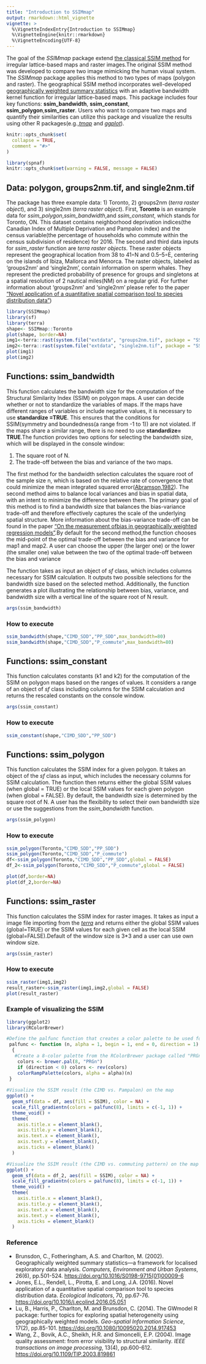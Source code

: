 ```yaml
---
title: "Introduction to SSIMmap"
output: rmarkdown::html_vignette
vignette: >
  %\VignetteIndexEntry{Introduction to SSIMmap}
  %\VignetteEngine{knitr::rmarkdown}
  %\VignetteEncoding{UTF-8}
---
```


The goal of the *SSIMmap* package  extend [the classical SSIM method](https://ieeexplore.ieee.org/stamp/stamp.jsp?arnumber=1284395) for irregular lattice-based maps and raster images.The original SSIM method was developed to compare two image mimicking the human visual system. The *SSIMmap* package applies this method to two types of maps (polygon and raster). The geographical SSIM method incorporates well-developed [geographically weighted summary statistics](https://www.sciencedirect.com/science/article/pii/S0198971501000096?via%3Dihub) with an adaptive bandwidth kernel function for irregular lattice-based maps. This package includes four key functions: **ssim_bandwidth**, **ssim_constant**, **ssim_polygon**,**ssim_raster**. Users who want to compare two maps and quantify their similarities can utilize this package and visualize the results using other R packages(e.g.,[*tmap*](https://cran.r-project.org/web/packages/tmap/index.html) and [*ggplot*](https://cran.r-project.org/web/packages/ggplot2/index.html)).

```r
knitr::opts_chunk$set(
  collapse = TRUE,
  comment = "#>"
)
```
```r
library(spnaf)
knitr::opts_chunk$set(warning = FALSE, message = FALSE) 
```

## Data: polygon, groups2nm.tif, and single2nm.tif

The package has three example data: 1) Toronto, 2) groups2nm (*terra raster object*), and 3) single2nm (*terra raster object*). First, **Toronto** is an example data for *ssim_polygon*,*ssim_bandwidth*,and *ssim_constant*, which stands for Toronto, ON. This dataset contains neighborhood deprivation indices(the Canadian Index of Multiple Deprivation and Pampalon index) and the census variable(the percentage of households who commute within the census subdivision of residence) for 2016. The second and third data inputs for *ssim_raster* function are *terra raster objects*. These raster objects represent the geographical location from 38 to 41◦N and 0.5–5◦E, centering on the islands of Ibiza, Mallorca and Menorca. The raster objects, labeled as 'groups2nm' and 'single2nm',  contain information on sperm whales. They represent the predicted probability of presence for groups and singletons at a spatial resolution of 2 nautical miles(NM) on a regular grid. For further information about 'groups2nm' and 'single2nm' please refer to the paper ["Novel application of a quantitative spatial comparison tool to species distribution data"](https://www.sciencedirect.com/science/article/pii/S1470160X16302990))

```r
library(SSIMmap)
library(sf)
library(terra)
shape<- SSIMmap::Toronto
plot(shape, border=NA)
img1<-terra::rast(system.file("extdata", "groups2nm.tif", package = "SSIMmap"))
img2<-terra::rast(system.file("extdata", "single2nm.tif", package = "SSIMmap"))
plot(img1)
plot(img2)
```

## Functions: ssim_bandwidth

This function calculates the bandwidth size for the computation of the Structural Similarity Index (SSIM) on polygon maps. A user can decide whether or not to standardize the variables of maps. If the maps have different ranges of variables or include negative values, it is necessary to use **standardize =TRUE**. This ensures that the conditions for SSIM(symmetry and boundedness(a range from -1 to 1)) are not violated. If the maps share a similar range, there is no need to use **standardize= TRUE**.The function provides two options for selecting the bandwidth size, which will be displayed in the console window:

1) The square root of N.
2) The trade-off between the bias and variance of the two maps.

The first method for the bandwidth selection calculates the square root of the sample size n, which is based on the relative rate of convergence that could minimize the mean integrated squared error([Abramson,1982](https://www.jstor.org/stable/2240724)). The second method aims to balance local variances and bias in spatial data, with an intent to minimize the difference between them. The primary goal of this method is to find a bandwidth size that balances the bias-variance trade-off and therefore effectively captures the scale of the underlying spatial structure. More information about the bias-variance trade-off can be found in the paper ["On the measurement ofbias in geographically weighted regression models"](https://www.sciencedirect.com/science/article/pii/S2211675320300476).By default for the second method,the function chooses the mid-point of the optimal trade-off between the bias and variance for map1 and map2. A user can choose the upper (the larger one) or the lower (the smaller one) value between the two of the optimal trade-off between the bias and variance

The function takes as input an object of  *sf* class, which includes columns necessary for SSIM calculation. It outputs two possible selections for the bandwidth size based on the selected method. Additionally, the function generates a plot illustrating the relationship between bias, variance, and bandwidth size with a vertical line of the square root of N result.

```r
args(ssim_bandwidth)
```

### How to execute

```r
ssim_bandwidth(shape,"CIMD_SDD","PP_SDD",max_bandwidth=80)
ssim_bandwidth(shape,"CIMD_SDD","P_commute",max_bandwidth=80)

```

## Functions: ssim_constant

This function calculates constants (k1 and k2) for the computation of the SSIM on polygon maps based on the ranges of values. It considers a range of an object of *sf* class including columns for the SSIM calculation and returns the rescaled constants on the console window.

```r
args(ssim_constant)
```

### How to execute

```r
ssim_constant(shape,"CIMD_SDD","PP_SDD")
```

## Functions: ssim_polygon

This function calculates the SSIM index for a given polygon. It takes an object of the *sf* class as input, which includes the necessary columns for SSIM calculation. The function then returns either the global SSIM values (when global = TRUE) or the local SSIM values for each given polygon (when global = FALSE). By default, the bandwidth size is determined by the square root of N. A user has the flexibility to select their own bandwidth size or use the suggestions from the *ssim_bandwidth* function. 

```r
args(ssim_polygon)
```

### How to execute

```r
ssim_polygon(Toronto,"CIMD_SDD","PP_SDD") 
ssim_polygon(Toronto,"CIMD_SDD","P_commute") 
df<-ssim_polygon(Toronto,"CIMD_SDD","PP_SDD",global = FALSE)
df_2<-ssim_polygon(Toronto,"CIMD_SDD","P_commute",global = FALSE) 

plot(df,border=NA)
plot(df_2,border=NA)
```

## Functions: ssim_raster

This function calculates the SSIM index for raster images. It takes as input a image file importing from the [*terra*](https://cran.r-project.org/web/packages/terra/index.html) and returns either the global SSIM values (global=TRUE) or the SSIM values for each given cell as the local SSIM (global=FALSE).Default of the window size is 3\*3 and a user can use own window size.

```r
args(ssim_raster)
```

### How to execute

```r
ssim_raster(img1,img2)
result_raster<-ssim_raster(img1,img2,global = FALSE)
plot(result_raster)
```

### Example of visualizing the SSIM

```r
library(ggplot2)
library(RColorBrewer)

#Define the palfunc function that creates a color palette to be used for the map visualization
 palfunc <- function (n, alpha = 1, begin = 1, end = 0, direction = 1)
  {
   #Create a 8-color palette from the RColorBrewer package called "PRGn (Purple to Green)"
    colors <- brewer.pal(8, "PRGn")
    if (direction < 0) colors <- rev(colors)
    colorRampPalette(colors, alpha = alpha)(n)
 }
 
#Visualize the SSIM result (the CIMD vs. Pampalon) on the map
ggplot() +
  geom_sf(data = df, aes(fill = SSIM), color = NA) +
  scale_fill_gradientn(colors = palfunc(8), limits = c(-1, 1)) +
  theme_void() +
  theme(
    axis.title.x = element_blank(),
    axis.title.y = element_blank(),
    axis.text.x = element_blank(),
    axis.text.y = element_blank(),
    axis.ticks = element_blank()
  )

#Visualize the SSIM result (the CIMD vs. commuting pattern) on the map
ggplot() +
  geom_sf(data = df_2, aes(fill = SSIM), color = NA) +
  scale_fill_gradientn(colors = palfunc(8), limits = c(-1, 1)) +
  theme_void() +
  theme(
    axis.title.x = element_blank(),
    axis.title.y = element_blank(),
    axis.text.x = element_blank(),
    axis.text.y = element_blank(),
    axis.ticks = element_blank()
  )

```

### Reference

-   Brunsdon, C., Fotheringham, A.S. and Charlton, M. (2002). Geographically weighted summary statistics---a framework for localised exploratory data analysis. *Computers, Environment and Urban Systems*, 26(6), pp.501-524. <https://doi.org/10.1016/S0198-9715(01)00009-6>
-   Jones, E.L., Rendell, L., Pirotta, E. and Long, J.A. (2016). Novel application of a quantitative spatial comparison tool to species distribution data. *Ecological Indicators*, 70, pp.67-76. <https://doi.org/10.1016/j.ecolind.2016.05.051>
-   Lu, B., Harris, P., Charlton, M. and Brunsdon, C. (2014). The GWmodel R package: further topics for exploring spatial heterogeneity using geographically weighted models. *Geo-spatial Information Science*, 17(2), pp.85-101. <https://doi.org/10.1080/10095020.2014.917453>
-   Wang, Z., Bovik, A.C., Sheikh, H.R. and Simoncelli, E.P. (2004). Image quality assessment: from error visibility to structural similarity. *IEEE transactions on image processing*, 13(4), pp.600-612. <https://doi.org/10.1109/TIP.2003.819861>
